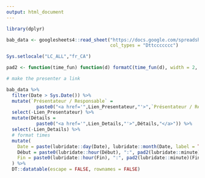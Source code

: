 ```yaml
---
output: html_document
---
```


```r
library(dplyr)

bab_data <- googlesheets4::read_sheet("https://docs.google.com/spreadsheets/d/1Udz3YHed2MMq7X5eeO8IByIJuyePUa51VKCctZr47IM/edit#gid=0",
                                      col_types = "Dttccccccc")

Sys.setlocale("LC_ALL","fr_CA")

pad2 <- function(time_fun) function(d) formatC(time_fun(d), width = 2, format = "d", flag = "0")

# make the presenter a link
```

```r
bab_data %>%
  filter(Date > Sys.Date()) %>%
  mutate(`Présentateur / Responsable` =
           paste0("<a href='",Lien_Presentateur,"'>",`Présentateur / Responsable`,"</a>")) %>%
  select(-Lien_Presentateur) %>%
  mutate(Détails =
           paste0("<a href='",Lien_Details,"'>",Détails,"</a>")) %>%
  select(-Lien_Details) %>%
  # format times
  mutate(
    Date = paste(lubridate::day(Date), lubridate::month(Date, label = TRUE)),
    Début = paste0(lubridate::hour(Début), ":", pad2(lubridate::minute)(Début)),
    Fin = paste0(lubridate::hour(Fin), ":", pad2(lubridate::minute)(Fin))
  ) %>%
  DT::datatable(escape = FALSE, rownames = FALSE)
```
